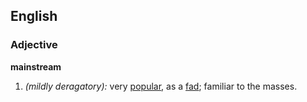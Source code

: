 ==English==

===Adjective===
'''mainstream'''
# ''(mildly deragatory):'' very [[popular]], as a [[fad]]; familiar to the masses.